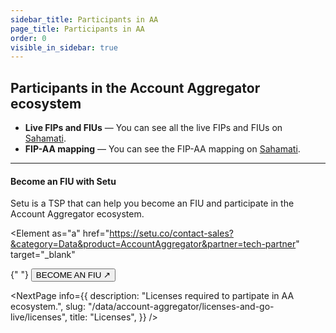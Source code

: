 ```yaml
---
sidebar_title: Participants in AA
page_title: Participants in AA
order: 0
visible_in_sidebar: true
---
```


## Participants in the Account Aggregator ecosystem

- **Live FIPs and FIUs** — You can see all the live FIPs and FIUs on [Sahamati](https://sahamati.org.in/fip-fiu-in-account-aggregators-ecosystem/).
- **FIP-AA mapping** — You can see the FIP-AA mapping on [Sahamati](https://sahamati.org.in/fip-aa-mapping/).

<hr class="primary" />

#### Become an FIU with Setu

Setu is a TSP that can help you become an FIU and participate in the Account Aggregator ecosystem.

<Element
  as="a"
  href="https://setu.co/contact-sales?&category=Data&product=AccountAggregator&partner=tech-partner"
  target="_blank"
>
  {" "}
  <Button kind="primary" shadow="hard" size="small">
    BECOME AN FIU ↗
  </Button>
</Element>

<NextPage
  info={{
    description: "Licenses required to partipate in AA ecosystem.",
    slug: "/data/account-aggregator/licenses-and-go-live/licenses",
    title: "Licenses",
  }}
/>
<WasPageHelpful />
